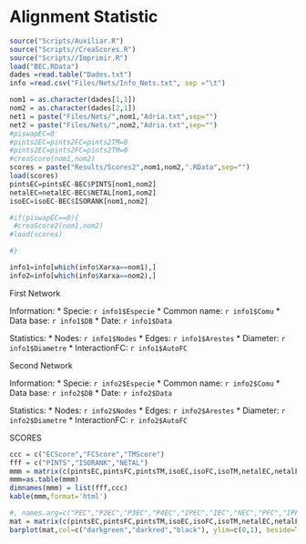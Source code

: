 Alignment Statistic
========================================================


```r
source("Scripts/Auxiliar.R")
source("Scripts//CreaScores.R")
source("Scripts//Imprimir.R")
load("BEC.RData")
dades =read.table("Dades.txt")
info =read.csv("Files/Nets/Info_Nets.txt", sep ="\t")

nom1 = as.character(dades[1,1])
nom2 = as.character(dades[2,1])
net1 = paste("Files/Nets/",nom1,"Adria.txt",sep="")
net2 = paste("Files/Nets/",nom2,"Adria.txt",sep="")
#piswapEC=0
#pints2EC=pints2FC=pints2TM=0
#pints2EC=pints2FC=pints2TM=0
#creaScore(nom1,nom2)
scores = paste("Results/Scores2",nom1,nom2,".RData",sep="")
load(scores)
pintsEC=pintsEC-BEC$PINTS[nom1,nom2]
netalEC=netalEC-BEC$NETAL[nom1,nom2]
isoEC=isoEC-BEC$ISORANK[nom1,nom2]

#if(piswapEC==0){
 #creaScore2(nom1,nom2)
#load(scores)

#}

```


```r
info1=info[which(info$Xarxa==nom1),]
info2=info[which(info$Xarxa==nom2),]

```
First Network 

Information:
  * Specie: `r info1$Especie`
  * Common name: `r info1$Comu`
  * Data base: `r info1$DB`
  * Date: `r info1$Data`
  
Statistics:
  * Nodes: `r info1$Nodes`
  * Edges: `r info1$Arestes`
  * Diameter: `r info1$Diametre`
  * InteractionFC: `r info1$AutoFC`
  
Second Network 

Information:
  * Specie: `r info2$Especie`
  * Common name: `r info2$Comu`
  * Data base: `r info2$DB`
  * Date: `r info2$Data`
  
Statistics:
  * Nodes: `r info2$Nodes`
  * Edges: `r info2$Arestes`
  * Diameter: `r info2$Diametre`
  * InteractionFC: `r info2$AutoFC`

SCORES


```r
ccc = c("ECScore","FCScore","TMScore")
fff = c("PINTS","ISORANK","NETAL")
mmm = matrix(c(pintsEC,pintsFC,pintsTM,isoEC,isoFC,isoTM,netalEC,netalFC,netalTM),nrow=3,byrow=TRUE)
mmm=as.table(mmm)
dimnames(mmm) = list(fff,ccc)
kable(mmm,format='html')
```


```r
#, names.arg=c("PEC","P2EC","P3EC","P4EC","IPEC","IEC","NEC","PFC","IPFC","P2FC","IFC","PTM","IPTM","P2TM","ITM")
mat = matrix(c(pintsEC,pintsFC,pintsTM,isoEC,isoFC,isoTM,netalEC,netalFC,netalTM),nrow=3,byrow=TRUE)
barplot(mat,col=c("darkgreen","darkred","black"), ylim=c(0,1), beside=TRUE)
```

